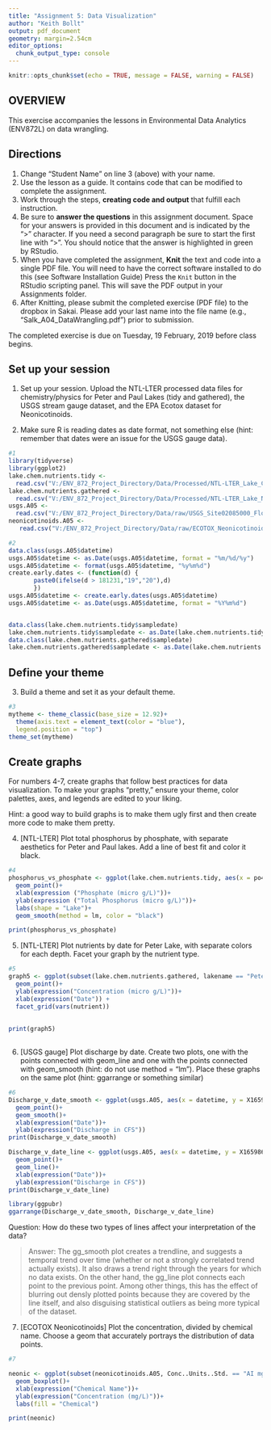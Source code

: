 ```yaml
---
title: "Assignment 5: Data Visualization"
author: "Keith Bollt"
output: pdf_document
geometry: margin=2.54cm
editor_options: 
  chunk_output_type: console
---
```


```r
knitr::opts_chunk$set(echo = TRUE, message = FALSE, warning = FALSE)
```

## OVERVIEW

This exercise accompanies the lessons in Environmental Data Analytics (ENV872L) on data wrangling. 

## Directions
1. Change "Student Name" on line 3 (above) with your name.
2. Use the lesson as a guide. It contains code that can be modified to complete the assignment.
3. Work through the steps, **creating code and output** that fulfill each instruction.
4. Be sure to **answer the questions** in this assignment document.
Space for your answers is provided in this document and is indicated by the ">" character.
If you need a second paragraph be sure to start the first line with ">".
You should notice that the answer is highlighted in green by RStudio. 
6. When you have completed the assignment, **Knit** the text and code into a single PDF file.
You will need to have the correct software installed to do this (see Software Installation Guide)
Press the `Knit` button in the RStudio scripting panel.
This will save the PDF output in your Assignments folder.
8. After Knitting, please submit the completed exercise (PDF file) to the dropbox in Sakai. Please add your last name into the file name (e.g., "Salk_A04_DataWrangling.pdf") prior to submission.

The completed exercise is due on Tuesday, 19 February, 2019 before class begins.

## Set up your session 
1. Set up your session. Upload the NTL-LTER processed data files for chemistry/physics for Peter and Paul Lakes (tidy and gathered), the USGS stream gauge dataset, and the EPA Ecotox dataset for Neonicotinoids. 

2. Make sure R is reading dates as date format, not something else (hint: remember that dates were an issue for the USGS gauge data).

```r
#1
library(tidyverse)
library(ggplot2)
lake.chem.nutrients.tidy <- 
  read.csv("V:/ENV_872_Project_Directory/Data/Processed/NTL-LTER_Lake_Chemistry_Nutrients_PeterPaul_Processed.csv")
lake.chem.nutrients.gathered <-
  read.csv("V:/ENV_872_Project_Directory/Data/Processed/NTL-LTER_Lake_Nutrients_PeterPaulGathered_Processed.csv")
usgs.A05 <- 
  read.csv("V:/ENV_872_Project_Directory/Data/raw/USGS_Site02085000_Flow_Raw.csv")
neonicotinoids.A05 <-
   read.csv("V:/ENV_872_Project_Directory/Data/raw/ECOTOX_Neonicotinoids_Mortality_raw.csv")

#2
data.class(usgs.A05$datetime)
usgs.A05$datetime <- as.Date(usgs.A05$datetime, format = "%m/%d/%y")
usgs.A05$datetime <- format(usgs.A05$datetime, "%y%m%d") 
create.early.dates <- (function(d) {
       paste0(ifelse(d > 181231,"19","20"),d)
       }) 
usgs.A05$datetime <- create.early.dates(usgs.A05$datetime)
usgs.A05$datetime <- as.Date(usgs.A05$datetime, format = "%Y%m%d")


data.class(lake.chem.nutrients.tidy$sampledate)
lake.chem.nutrients.tidy$sampledate <- as.Date(lake.chem.nutrients.tidy$sampledate, format = "%Y-%m-%d")
data.class(lake.chem.nutrients.gathered$sampledate)
lake.chem.nutrients.gathered$sampledate <- as.Date(lake.chem.nutrients.gathered$sampledate, format = "%Y-%m-%d")
```
## Define your theme
3. Build a theme and set it as your default theme.

```r
#3
mytheme <- theme_classic(base_size = 12.92)+
  theme(axis.text = element_text(color = "blue"),
  legend.position = "top")
theme_set(mytheme)
```

## Create graphs
For numbers 4-7, create graphs that follow best practices for data visualization. To make your graphs "pretty," ensure your theme, color palettes, axes, and legends are edited to your liking.

Hint: a good way to build graphs is to make them ugly first and then create more code to make them pretty.

4. [NTL-LTER] Plot total phosphorus by phosphate, with separate aesthetics for Peter and Paul lakes. Add a line of best fit and color it black.

```r
#4
phosphorus_vs_phosphate <- ggplot(lake.chem.nutrients.tidy, aes(x = po4, y = tp_ug, color = depth, shape = lakename))+
  geom_point()+
  xlab(expression ("Phosphate (micro g/L)"))+
  ylab(expression ("Total Phosphorus (micro g/L)"))+
  labs(shape = "Lake")+
  geom_smooth(method = lm, color = "black")

print(phosphorus_vs_phosphate)

```


5. [NTL-LTER] Plot nutrients by date for Peter Lake, with separate colors for each depth. Facet your graph by the nutrient type.

```r
#5
graph5 <- ggplot(subset(lake.chem.nutrients.gathered, lakename == "Peter Lake"), aes(x= sampledate, y= concentration, color = depth))+
  geom_point()+
  ylab(expression("Concentration (micro g/L)"))+
  xlab(expression("Date")) +
  facet_grid(vars(nutrient))
 
  
print(graph5)
   
```


6. [USGS gauge] Plot discharge by date. Create two plots, one with the points connected with geom_line and one with the points connected with geom_smooth (hint: do not use method = "lm"). Place these graphs on the same plot (hint: ggarrange or something similar)

```r
#6
Discharge_v_date_smooth <- ggplot(usgs.A05, aes(x = datetime, y = X165986_00060_00001))+
  geom_point()+
  geom_smooth()+
  xlab(expression("Date"))+
  ylab(expression("Discharge in CFS"))
print(Discharge_v_date_smooth)

Discharge_v_date_line <- ggplot(usgs.A05, aes(x = datetime, y = X165986_00060_00001))+
  geom_point()+
  geom_line()+
  xlab(expression("Date"))+
  ylab(expression("Discharge in CFS"))
print(Discharge_v_date_line)

library(ggpubr)
ggarrange(Discharge_v_date_smooth, Discharge_v_date_line)

```
Question: How do these two types of lines affect your interpretation of the data?

> Answer: The gg_smooth plot creates a trendline, and suggests a temporal trend over time (whether or not a strongly correlated trend actually exists). It also draws a trend right through the years for which no data exists. On the other hand, the gg_line plot connects each point to the previous point. Among other things, this has the effect of blurring out densly plotted points because they are covered by the line itself, and also disguising statistical outliers as being more typical of the dataset.

7. [ECOTOX Neonicotinoids] Plot the concentration, divided by chemical name. Choose a geom that accurately portrays the distribution of data points.

```r
#7 

neonic <- ggplot(subset(neonicotinoids.A05, Conc..Units..Std. == "AI mg/L"), aes(x = Chemical.Name, y = Conc..Mean..Std., fill = as.factor(Chemical.Name)))+
  geom_boxplot()+
  xlab(expression("Chemical Name"))+
  ylab(expression("Concentration (mg/L)"))+
  labs(fill = "Chemical")

print(neonic)
```


